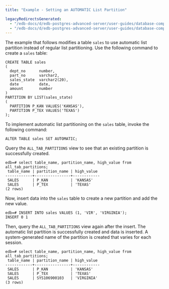 ```yaml
---
title: "Example - Setting an AUTOMATIC List Partition"

legacyRedirectsGenerated:
  - "/edb-docs/d/edb-postgres-advanced-server/user-guides/database-compatibility-table-partitioning-guide/13/example_setting_an_automatic_list_partition.html"
  - "/edb-docs/d/edb-postgres-advanced-server/user-guides/database-compatibility-table-partitioning-guide/latest/example_setting_an_automatic_list_partition.html"
---
```


<div id="example_setting_an_automatic_list_partition" class="registered_link"></div>

The example that follows modifies a table `sales` to use automatic list partition instead of regular list partitioning. Use the following command to create a `sales` table:

```text
CREATE TABLE sales
(
  dept_no      number,
  part_no      varchar2,
  sales_state  varchar2(20),
  date         date,
  amount       number
)
PARTITION BY LIST(sales_state)
(
  PARTITION P_KAN VALUES('KANSAS'),
  PARTITION P_TEX VALUES('TEXAS')
);
```

To implement automatic list partitioning on the `sales` table, invoke the following command:

```text
ALTER TABLE sales SET AUTOMATIC;
```

Query the `ALL_TAB_PARTITIONS` view to see that an existing partition is successfully created.

```text
edb=# select table_name, partition_name, high_value from all_tab_partitions;
 table_name | partition_name | high_value
------------+----------------+------------
 SALES      | P_KAN          | 'KANSAS'
 SALES      | P_TEX          | 'TEXAS'
(2 rows)
```

Now, insert data into the `sales` table to create a new partition and add the new value.

```text
edb=# INSERT INTO sales VALUES (1, 'VIR', 'VIRGINIA');
INSERT 0 1
```

Then, query the `ALL_TAB_PARTITIONS` view again after the insert. The automatic list partition is successfully created and data is inserted. A system-generated name of the partition is created that varies for each session.

```text
edb=# select table_name, partition_name, high_value from all_tab_partitions;
 table_name | partition_name | high_value
------------+----------------+------------
 SALES      | P_KAN          | 'KANSAS'
 SALES      | P_TEX          | 'TEXAS'
 SALES      | SYS106900103   | 'VIRGINIA'
(3 rows)
```
